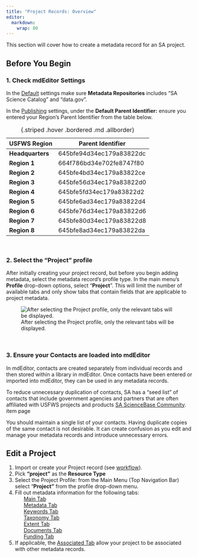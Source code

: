 ```yaml
---
title: "Project Records: Overview"
editor: 
  markdown: 
    wrap: 80
---
```


This section will cover how to create a metadata record for an SA project.

## Before You Begin

### 1. Check mdEditor Settings

In the [Default](../settings.qmd#defaults) settings make sure 
**Metadata Repositories** includes "SA Science Catalog" and "data.gov".

In the [Publishing](../settings.qmd#publishing-settings) settings, under the 
**Default Parent Identifier:** ensure you entered your Region's Parent 
Identifier from the table below.

| USFWS Region     | Parent Identifier        |
|------------------|--------------------------|
| **Headquarters** | 645bfe94d34ec179a83822dc |
| **Region 1**     | 664f786bd34e702fe8747f80 |
| **Region 2**     | 645bfe4bd34ec179a83822ce |
| **Region 3**     | 645bfe56d34ec179a83822d0 |
| **Region 4**     | 645bfe5fd34ec179a83822d2 |
| **Region 5**     | 645bfe6ad34ec179a83822d4 |
| **Region 6**     | 645bfe76d34ec179a83822d6 |
| **Region 7**     | 645bfe80d34ec179a83822d8 |
| **Region 8**     | 645bfe8ad34ec179a83822da |
: {.striped .hover .bordered .md .allborder} 

<br/>

### 2. Select the "Project" profile

After initially creating your project record, but before you begin adding
metadata, select the metadata record's profile type. 
In the main menu's **Profile** drop-down options, select "**Project**".
This will limit the number of available tabs and only show tabs that contain
fields that are applicable to project metadata.

![After selecting the Project profile, only the relevant tabs will be
displayed.](../../assets/project_profile.png)

<br/>

### 3. Ensure your Contacts are loaded into mdEditor

In mdEditor, contacts are created separately from individual records and then
stored within a library in mdEditor. Once contacts have been entered or imported
into mdEditor, they can be used in any metadata records.

To reduce unnecessary duplication of contacts, SA has a "seed list" of contacts
that include government agencies and partners that are often affiliated with
USFWS projects and products 
[SA ScienceBase Community](https://www.sciencebase.gov/catalog/item/5b4e1c3fe4b06a6dd17df2d3).
item page

:::{.callout-warning icon=false} 
You should maintain a single list of your contacts.
Having duplicate copies of the same contact is not desirable. It can create
confusion as you edit and manage your metadata records and introduce unnecessary
errors. 
:::

## Edit a Project

1.  Import or create your Project record (see [workflow](../workflow/workflow_overview.qmd)).
2.  Pick **"project"** as the **Resource Type**
3.  Select the Project Profile: from the Main Menu (Top Navigation Bar) select
    "**Project"** from the profile drop-down menu.
4.  Fill out metadata information for the following tabs:   
          [Main Tab](main_tab_project.qmd)    
          [Metadata Tab](metadata_tab_project.qmd)    
          [Keywords Tab](keywords_tab_project.qmd)    
          [Taxonomy Tab](taxonomy_tab_project.qmd)    
          [Extent Tab](extent_tab_project.qmd)    
          [Documents Tab](documents_tab_project.qmd)    
          [Funding Tab](funding_tab_project.qmd)    
5.  If applicable, the [Associated Tab](associated_tab_project.qmd) allow your 
    project to be associated with other metadata records.

<!-- 
################### START OF COMMENTED OUT CODE ################################ 

### Required Fields for Projects

#### **Main Tab**

-   Title
-   Status
-   Language
-   Resource Type
-   Point of Contact
-   Main Citation
    -   Title
    -   Identifier
    -   Responsible Parties
    -   Date
    -   Online Resource URI
-   Description
    -   Abstract
-   Time Period
    -   Start Date
    -   End Date

#### **Metadata Tab**

-   Metadata Status
-   Last Update Date
-   Metadata Contacts
-   Metadata Identifier
-   Parent Metadata
    -   Title
    -   Identifier
    -   Namespace
-   Metadata Repositories

#### **Keywords Tab**

-   ISO Topic Category
-   SA Priority Area Category
-   SA Science Category
-   Conservation Action Open Standard
-   Anticipated Deliverables (Best Practice)
-   GCMD Keywords (Best Practice)

#### Taxonomy Tab

-   Taxonomic classifications

#### **Extent Tab**

-   Geographic Extent

#### **Funding Tab**

-   Allocation
    -   AwardID
    -   Amount
    -   Currency
    -   Source
    -   Recipient
    -   Other Contacts\Administrator
    -   Matching Funds
-   Time Period
    -   Fiscal Year

################### END OF COMMENTED OUT CODE ################################ 
-->
